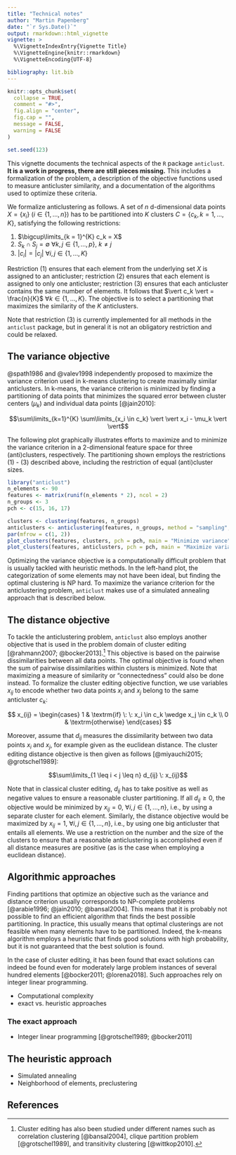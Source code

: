 ```yaml
---
title: "Technical notes"
author: "Martin Papenberg"
date: "`r Sys.Date()`"
output: rmarkdown::html_vignette
vignette: >
  %\VignetteIndexEntry{Vignette Title}
  %\VignetteEngine{knitr::rmarkdown}
  %\VignetteEncoding{UTF-8}

bibliography: lit.bib
---
```


```r
knitr::opts_chunk$set(
  collapse = TRUE,
  comment = "#>",
  fig.align = "center",
  fig.cap = "",
  message = FALSE,
  warning = FALSE
)

set.seed(123)
```

This vignette documents the technical aspects of the `R` package
`anticlust`. **It is a work in progress, there are still pieces
missing.** This includes a formalization of the problem, a description
of the objective functions used to measure anticluster similarity, and a
documentation of the algorithms used to optimize these criteria.

We formalize anticlustering as follows. A set of $n$ d-dimensional data
points $X = \{x_i\}$ ($i \in \{1, ..., n\}$) has to be partitioned into
$K$ clusters $C = \{c_k, k = 1, ..., K\}$, satisfying the following
restrictions:

(1) $\bigcup\limits_{k = 1}^{K} c_k = X$
(2) $S_k \cap S_j = \emptyset$ $\forall k, j \in \{1, ..., p\}$, $k \ne j$
(3) $\vert c_i \vert = \vert c_j \vert$ $\forall i, j \in \{1, ..., K\}$

Restriction (1) ensures that each element from the underlying set $X$ is
assigned to an anticluster; restriction (2) ensures that each element is
assigned to only one anticluster; restriction (3) ensures that each
anticluster contains the same number of elements. It follows that $\vert
c_k \vert = \frac{n}{K}$ $\forall k \in \{1, ..., K\}$. The objective is
to select a partitioning that maximizes the similarity of the $K$
anticlusters.

Note that restriction (3) is currently implemented for all methods in
the `anticlust` package, but in general it is not an obligatory
restriction and could be relaxed.

## The variance objective

@spath1986 and @valev1998 independently proposed to maximize the
variance criterion used in k-means clustering to create maximally
similar anticlusters. In k-means, the variance criterion is minimized by
finding a partitioning of data points that minimizes the squared error
between cluster centers ($\mu_k$) and individual data points
[@jain2010]:

$$\sum\limits_{k=1}^{K} \sum\limits_{x_i \in c_k} \vert \vert x_i -
\mu_k \vert \vert$$

The following plot graphically illustrates efforts to maximize and to
minimize the variance criterion in a 2-dimensional feature space for
three (anti)clusters, respectively. The partitioning shown employs the
restrictions (1) - (3) described above, including the restriction of
equal (anti)cluster sizes.

```r
library("anticlust")
n_elements <- 90
features <- matrix(runif(n_elements * 2), ncol = 2)
n_groups <- 3
pch <- c(15, 16, 17)

clusters <- clustering(features, n_groups)
anticlusters <- anticlustering(features, n_groups, method = "sampling", objective = "variance")
par(mfrow = c(1, 2))
plot_clusters(features, clusters, pch = pch, main = "Minimize variance")
plot_clusters(features, anticlusters, pch = pch, main = "Maximize variance")
```

Optimizing the variance objective is a computationally difficult problem
that is usually tackled with heuristic methods. In the left-hand plot,
the categorization of some elements may not have been ideal, but
finding the optimal clustering is NP hard. To maximize the variance
criterion for the anticlustering problem, `anticlust` makes use of a
simulated annealing approach that is described below.

## The distance objective

To tackle the anticlustering problem, `anticlust` also employs another
objective that is used in the problem domain of cluster editing
[@rahmann2007; @bocker2013].[^1] This objective is based on the pairwise
dissimilarities between all data points. The optimal objective is found
when the sum of pairwise dissimilarities within clusters is minimized.
Note that maximizing a measure of similarity or "connectedness" could
also be done instead. To formalize the cluster editing objective
function, we use variables $x_{ij}$ to encode whether two data points
$x_i$ and $x_j$ belong to the same anticluster $c_k$:

[^1]: Cluster editing has also been studied under different names such
as correlation clustering [@bansal2004], clique partition problem
[@grotschel1989], and transitivity clustering [@wittkop2010].

$$
   x_{ij} =
   \begin{cases}
     1 & \textrm{if} \:  \: x_i \in c_k \wedge x_j \in c_k \\
     0 & \textrm{otherwise}
   \end{cases}
$$

Moreover, assume that $d_{ij}$ measures the dissimilarity between two
data points $x_i$ and $x_j$, for example given as the euclidean
distance. The cluster editing distance objective is then given as
follows [@miyauchi2015; @grotschel1989]:

$$\sum\limits_{1 \leq i < j \leq n} d_{ij} \: x_{ij}$$

Note that in classical cluster editing, $d_{ij}$ has to take positive as
well as negative values to ensure a reasonable cluster partitioning. If
all $d_{ij} \ge 0$, the objective would be minimized by $x_{ij} = 0$,
$\forall i, j \in \{1, ..., n\}$, i.e., by using a separate cluster for
each element. Similarly, the distance objective  would be maximized by
$x_{ij} = 1$, $\forall i, j \in \{1, ..., n\}$, i.e., by using one big
anticluster that entails all elements. We use a restriction on the
number and the size of the clusters to ensure that a reasonable
anticlustering is accomplished even if all distance measures are
positive (as is the case when employing a euclidean distance).

## Algorithmic approaches

Finding partitions that optimize an objective such as the variance and
distance criterion usually corresponds to NP-complete problems
[@arabie1996; @jain2010; @bansal2004]. This means that it is probably
not possible to find an efficient algorithm that finds the best possible
partitioning. In practice, this usually means that optimal clusterings
are not feasible when many elements have to be partitioned. Indeed, the
k-means algorithm employs a heuristic that finds good solutions with
high probability, but it is not guaranteed that the best solution is
found.

In the case of cluster editing, it has been found that exact solutions
can indeed be found even for moderately large problem instances of
several hundred elements [@bocker2011; @lorena2018]. Such approaches
rely on integer linear programming.

- Computational complexity
- exact vs. heuristic approaches

### The exact approach

- Integer linear programming [@grotschel1989; @bocker2011]

## The heuristic approach

- Simulated annealing
- Neighborhood of elements, preclustering

## References

